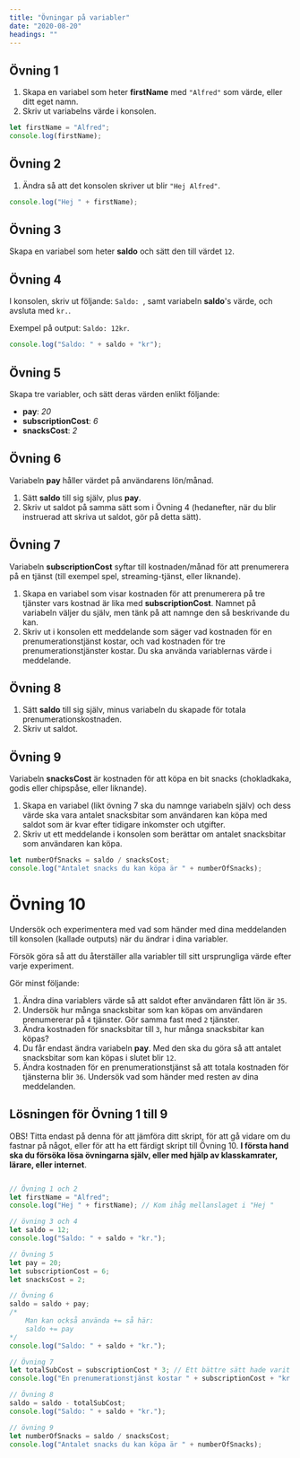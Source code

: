 ```yaml
---
title: "Övningar på variabler"
date: "2020-08-20"
headings: ""
---
```



## Övning 1
1. Skapa en variabel som heter **firstName** med `"Alfred"` som värde, eller ditt eget namn.
2. Skriv ut variabelns värde i konsolen.

<PracticeContainer>

```js
let firstName = "Alfred";
console.log(firstName);
```

</PracticeContainer>


## Övning 2
1. Ändra så att det konsolen skriver ut blir `"Hej Alfred"`.

<PracticeContainer>

```js
console.log("Hej " + firstName);
```

</PracticeContainer>

## Övning 3
Skapa en variabel som heter **saldo** och sätt den till värdet `12`.

## Övning 4
I konsolen, skriv ut följande: `Saldo: `, samt variabeln **saldo**'s värde, och avsluta med `kr.`.

Exempel på output: `Saldo: 12kr`.

<PracticeContainer>

```js
console.log("Saldo: " + saldo + "kr");
```

</PracticeContainer>

## Övning 5
Skapa tre variabler, och sätt deras värden enlikt följande:
- **pay**: *20*
- **subscriptionCost**: *6*
- **snacksCost**: *2*

## Övning 6
Variabeln **pay** håller värdet på användarens lön/månad.

1. Sätt **saldo** till sig själv, plus **pay**.
2. Skriv ut saldot på samma sätt som i Övning 4 (hedanefter, när du blir instruerad att skriva ut saldot, gör på detta sätt).

## Övning 7
Variabeln **subscriptionCost** syftar till kostnaden/månad för att prenumerera på en tjänst (till exempel spel, streaming-tjänst, eller liknande).

1. Skapa en variabel som visar kostnaden för att prenumerera på tre tjänster vars kostnad är lika med **subscriptionCost**. Namnet på variabeln väljer du själv, men tänk på att namnge den så beskrivande du kan.
2. Skriv ut i konsolen ett meddelande som säger vad kostnaden för en prenumerationstjänst kostar, och vad kostnaden för tre prenumerationstjänster kostar. Du ska använda variablernas värde i meddelande.

## Övning 8
1. Sätt **saldo** till sig själv, minus variabeln du skapade för totala prenumerationskostnaden.
2. Skriv ut saldot.

## Övning 9
Variabeln **snacksCost** är kostnaden för att köpa en bit snacks (chokladkaka, godis eller chipspåse, eller liknande).

1. Skapa en variabel (likt övning 7 ska du namnge variabeln själv) och dess värde ska vara antalet snacksbitar som användaren kan köpa med saldot som är kvar efter tidigare inkomster och utgifter.
2. Skriv ut ett meddelande i konsolen som berättar om antalet snacksbitar som användaren kan köpa.

<PracticeContainer>

```js
let numberOfSnacks = saldo / snacksCost;
console.log("Antalet snacks du kan köpa är " + numberOfSnacks);
```

</PracticeContainer>

# Övning 10

Undersök och experimentera med vad som händer med dina meddelanden till konsolen (kallade outputs) när du ändrar i dina variabler.

Försök göra så att du återställer alla variabler till sitt ursprungliga värde efter varje experiment.

Gör minst följande:
1. Ändra dina variablers värde så att saldot efter användaren fått lön är `35`.
2. Undersök hur många snacksbitar som kan köpas om användaren prenumererar på `4` tjänster. Gör samma fast med `2` tjänster.
3. Ändra kostnaden för snacksbitar till `3`, hur många snacksbitar kan köpas?
4. Du får endast ändra variabeln **pay**. Med den ska du göra så att antalet snacksbitar som kan köpas i slutet blir `12`.
5. Ändra kostnaden för en prenumerationstjänst så att totala kostnaden för tjänsterna blir `36`. Undersök vad som händer med resten av dina meddelanden.

## Lösningen för Övning 1 till 9

OBS! Titta endast på denna för att jämföra ditt skript, för att gå vidare om du fastnar på något, eller för att ha ett färdigt skript till Övning 10. **I första hand ska du försöka lösa övningarna själv, eller med hjälp av klasskamrater, lärare, eller internet**.

<PracticeContainer>

```js

// Övning 1 och 2
let firstName = "Alfred";
console.log("Hej " + firstName); // Kom ihåg mellanslaget i "Hej "

// övning 3 och 4
let saldo = 12;
console.log("Saldo: " + saldo + "kr.");

// Övning 5
let pay = 20;
let subscriptionCost = 6;
let snacksCost = 2;

// Övning 6
saldo = saldo + pay;
/*
    Man kan också använda += så här:
    saldo += pay
*/
console.log("Saldo: " + saldo + "kr.");

// Övning 7
let totalSubCost = subscriptionCost * 3; // Ett bättre sätt hade varit att sätta 3an till en variabel också, tex numberOfSubs
console.log("En prenumerationstjänst kostar " + subscriptionCost + "kr. 3 prenumerationer kostar därför " + totalSubCost + "kr.");

// Övning 8
saldo = saldo - totalSubCost;
console.log("Saldo: " + saldo + "kr.");

// övning 9
let numberOfSnacks = saldo / snacksCost;
console.log("Antalet snacks du kan köpa är " + numberOfSnacks);
```

</PracticeContainer>